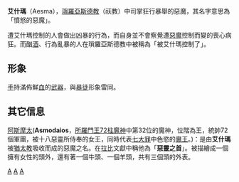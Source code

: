 '''艾什瑪'''（Aesma），[[瑣羅亞斯德教|瑣羅亞斯德教]]（祆教）中司掌狂行暴舉的惡魔，其名字意思為「憤怒的惡魔」。

遭艾什瑪控制的人會做出凶暴的行為，而自身並不會察覺遭[[惡魔|惡魔]]控制而變的喪心病狂。而酗[[酒|酒]]、行為亂暴的人在瑣羅亞斯德教中被稱為「被艾什瑪控制了」。

==形象==
[[手|手]]持滿佈鮮[[血|血]]的[[武器|武器]]，與[[暴徒|暴徒]]形象雷同。

==其它信息==
[[阿斯摩太|阿斯摩太]]('''Asmodaios'''，[[所羅門王72柱魔神|所羅門王72柱魔神]]中第32位的魔神，位階為王，統帥72個軍團，被十八惡靈所侍奉的女王，同時代表[[七大罪|七大罪]]中色慾的[[魔王|魔王]]。)：是由'''艾什瑪'''被[[猶太教|猶太教]]吸收而成的惡魔之名。在[[拉比|拉比]]文獻中稱他為「'''惡靈之首'''」。被描繪成一個擁有女性的頭外，還有著一個牛頭、一個羊頭，共有三個頭的外表。


{{宗教小作品}}

[[Category:祆教|A]]
[[Category:惡魔|A]]
[[Category:邪恶神|A]]